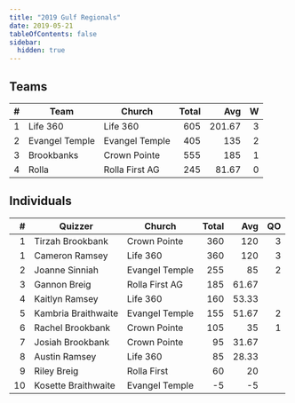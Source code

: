 ```yaml
---
title: "2019 Gulf Regionals"
date: 2019-05-21
tableOfContents: false
sidebar:
  hidden: true
---
```


## Teams

| #   | Team           | Church         | Total |    Avg |    W |
| --- | -------------- | -------------- | ----: | -----: | ---: |
| 1   | Life 360       | Life 360       |   605 | 201.67 |    3 |
| 2   | Evangel Temple | Evangel Temple |   405 |    135 |    2 |
| 3   | Brookbanks     | Crown Pointe   |   555 |    185 |    1 |
| 4   | Rolla          | Rolla First AG |   245 |  81.67 |    0 |

## Individuals

|    # | Quizzer             | Church         | Total |   Avg |   QO |
| ---: | ------------------- | -------------- | ----: | ----: | ---: |
|    1 | Tirzah Brookbank    | Crown Pointe   |   360 |   120 |    3 |
|    1 | Cameron Ramsey      | Life 360       |   360 |   120 |    3 |
|    2 | Joanne Sinniah      | Evangel Temple |   255 |    85 |    2 |
|    3 | Gannon Breig        | Rolla First AG |   185 | 61.67 |      |
|    4 | Kaitlyn Ramsey      | Life 360       |   160 | 53.33 |      |
|    5 | Kambria Braithwaite | Evangel Temple |   155 | 51.67 |    2 |
|    6 | Rachel Brookbank    | Crown Pointe   |   105 |    35 |    1 |
|    7 | Josiah Brookbank    | Crown Pointe   |    95 | 31.67 |      |
|    8 | Austin Ramsey       | Life 360       |    85 | 28.33 |      |
|    9 | Riley Breig         | Rolla First    |    60 |    20 |      |
|   10 | Kosette Braithwaite | Evangel Temple |    -5 |    -5 |      |